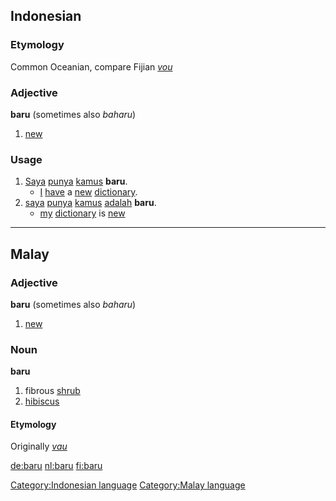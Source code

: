 ==Indonesian==
===Etymology===
Common Oceanian, compare Fijian ''[[vou]]''
===Adjective===
'''baru''' (sometimes also ''baharu'')

# [[new]]

===Usage===
# [[Saya]] [[punya]] [[kamus]] '''baru'''.
#* [[I]] [[have]] a [[new]] [[dictionary]].
# [[saya]] [[punya]] [[kamus]] [[adalah]] '''baru'''.
#* [[my]] [[dictionary]] is [[new]]

[[Category:Indonesian language]]

----

==Malay==
===Adjective===
'''baru''' (sometimes also ''baharu'')

# [[new]]

===Noun===
'''baru'''

# fibrous [[shrub]]
# [[hibiscus]]

====Etymology====
Originally ''[[vau]]''

[[Category:Malay language]]

[[de:baru]]
[[nl:baru]]
[[fi:baru]]